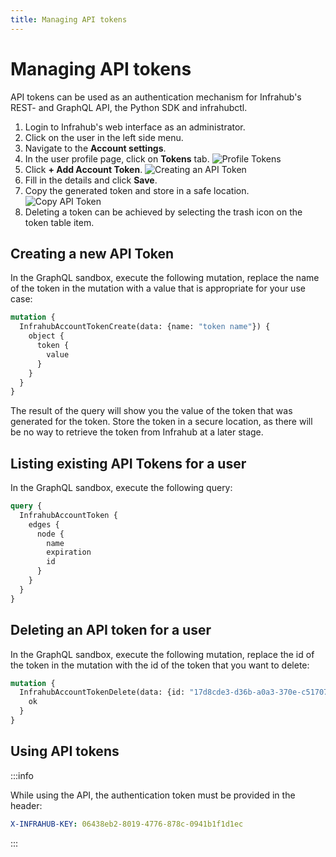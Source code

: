 ```yaml
---
title: Managing API tokens
---
```


# Managing API tokens

API tokens can be used as an authentication mechanism for Infrahub's REST- and GraphQL API, the Python SDK and infrahubctl.

<Tabs>
  <TabItem value="web" label="Via the Web Interface" default>

1. Login to Infrahub's web interface as an administrator.
2. Click on the user in the left side menu.
3. Navigate to the **Account settings**.
4. In the user profile page, click on **Tokens** tab.
![Profile Tokens](../media/profile_tokens.png)
5. Click **+ Add Account Token**.
![Creating an API Token](../media/profile_tokens_create.png)
6. Fill in the details and click **Save**.
7. Copy the generated token and store in a safe location.
![Copy API Token](../media/profile_tokens_copy.png)
8. Deleting a token can be achieved by selecting the trash icon on the token table item.

  </TabItem>

  <TabItem value="graphql" label="Via the GraphQL Interface">

## Creating a new API Token

In the GraphQL sandbox, execute the following mutation, replace the name of the token in the mutation with a value that is appropriate for your use case:

```graphql
mutation {
  InfrahubAccountTokenCreate(data: {name: "token name"}) {
    object {
      token {
        value
      }
    }
  }
}
```

The result of the query will show you the value of the token that was generated for the token. Store the token in a secure location, as there will be no way to retrieve the token from Infrahub at a later stage.

## Listing existing API Tokens for a user

In the GraphQL sandbox, execute the following query:

```graphql
query {
  InfrahubAccountToken {
    edges {
      node {
        name
        expiration
        id
      }
    }
  }
}
```

## Deleting an API token for a user

In the GraphQL sandbox, execute the following mutation, replace the id of the token in the mutation with the id of the token that you want to delete:

```graphql
mutation {
  InfrahubAccountTokenDelete(data: {id: "17d8cde3-d36b-a0a3-370e-c51707234f19"}) {
    ok
  }
}
```

  </TabItem>
</Tabs>

## Using API tokens

:::info

While using the API, the authentication token must be provided in the header:

```yaml
X-INFRAHUB-KEY: 06438eb2-8019-4776-878c-0941b1f1d1ec
```

:::
